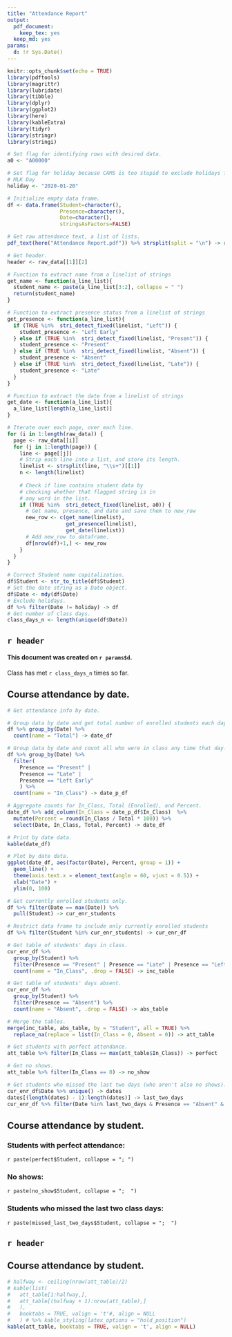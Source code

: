 ```yaml
---
title: "Attendance Report"
output:
  pdf_document: 
    keep_tex: yes
  keep_md: yes
params:
  d: !r Sys.Date()
---
```


```r
knitr::opts_chunk$set(echo = TRUE)
library(pdftools)
library(magrittr)
library(lubridate)
library(tibble)
library(dplyr)
library(ggplot2)
library(here)
library(kableExtra)
library(tidyr)
library(stringr)
library(stringi)

# Set flag for identifying rows with desired data.
a0 <- "A00000"

# Set flag for holiday because CAMS is too stupid to exclude holidays from reports.
# MLK Day
holiday <- "2020-01-20"

# Initialize empty data frame.
df <- data.frame(Student=character(), 
                 Presence=character(), 
                 Date=character(), 
                 stringsAsFactors=FALSE) 

# Get raw attendance text, a list of lists.
pdf_text(here("Attendance Report.pdf")) %>% strsplit(split = "\n") -> raw_data

# Get header.
header <- raw_data[[1]][2]

# Function to extract name from a linelist of strings
get_name <- function(a_line_list){
  student_name <- paste(a_line_list[3:2], collapse = " ")
  return(student_name)
}

# Function to extract presence status from a linelist of strings
get_presence <- function(a_line_list){
  if (TRUE %in%  stri_detect_fixed(linelist, "Left")) {
    student_presence <- "Left Early"
  } else if (TRUE %in%  stri_detect_fixed(linelist, "Present")) {
    student_presence <- "Present"
  } else if (TRUE %in%  stri_detect_fixed(linelist, "Absent")) {
    student_presence <- "Absent"
  } else if (TRUE %in%  stri_detect_fixed(linelist, "Late")) {
    student_presence <- "Late"
  }
}

# Function to extract the date from a linelist of strings
get_date <- function(a_line_list){
  a_line_list[length(a_line_list)]
}

# Iterate over each page, over each line.
for (i in 1:length(raw_data)) {
  page <- raw_data[[i]]
  for (j in 1:length(page)) {
    line <- page[[j]]
    # Strip each line into a list, and store its length.
    linelist <- strsplit(line, "\\s+")[[1]]
    n <- length(linelist)
    
    # Check if line contains student data by
    # checking whether that flagged string is in
    # any word in the list.
    if (TRUE %in%  stri_detect_fixed(linelist, a0)) {
      # Get name, presence, and date and save them to new_row
      new_row <- c(get_name(linelist), 
                   get_presence(linelist), 
                   get_date(linelist))
      # Add new_row to dataframe.
      df[nrow(df)+1,] <- new_row
    }
  }
}

# Correct Student name capitalization.
df$Student <- str_to_title(df$Student)
# Set the date string as a Date object.
df$Date <- mdy(df$Date)
# Exclude holidays.
df %>% filter(Date != holiday) -> df
# Get number of class days.
class_days_n <- length(unique(df$Date))
```

## `r header`

#### This document was created on `r params$d`.

Class has met `r class_days_n` times so far. 

## Course attendance by date.

```r
# Get attendance info by date.

# Group data by date and get total number of enrolled students each day.
df %>% group_by(Date) %>% 
  count(name = "Total") -> date_df

# Group data by date and count all who were in class any time that day.
df %>% group_by(Date) %>% 
  filter(
    Presence == "Present" | 
    Presence == "Late" | 
    Presence == "Left Early"
    ) %>% 
  count(name = "In_Class") -> date_p_df

# Aggregate counts for In_Class, Total (Enrolled), and Percent.
date_df %>% add_column(In_Class = date_p_df$In_Class)  %>% 
  mutate(Percent = round(In_Class / Total * 100)) %>% 
  select(Date, In_Class, Total, Percent) -> date_df

# Print by date data.
kable(date_df)

# Plot by date data.
ggplot(date_df, aes(factor(Date), Percent, group = 1)) +
  geom_line() +
  theme(axis.text.x = element_text(angle = 60, vjust = 0.5)) +
  xlab("Date") +
  ylim(0, 100)
```


```r
# Get currently enrolled students only.
df %>% filter(Date == max(Date)) %>% 
  pull(Student) -> cur_enr_students

# Restrict data frame to include only currently enrolled students
df %>% filter(Student %in% cur_enr_students) -> cur_enr_df

# Get table of students' days in class.
cur_enr_df %>% 
  group_by(Student) %>% 
  filter(Presence == "Present" | Presence == "Late" | Presence == "Left Early") %>% 
  count(name = "In_Class", .drop = FALSE) -> inc_table

# Get table of students' days absent.
cur_enr_df %>%
  group_by(Student) %>%
  filter(Presence == "Absent") %>%
  count(name = "Absent", .drop = FALSE) -> abs_table

# Merge the tables.
merge(inc_table, abs_table, by = "Student", all = TRUE) %>% 
  replace_na(replace = list(In_Class = 0, Absent = 0)) -> att_table

# Get students with perfect attendance.
att_table %>% filter(In_Class == max(att_table$In_Class)) -> perfect

# Get no shows.
att_table %>% filter(In_Class == 0) -> no_show

# Get students who missed the last two days (who aren't also no shows).
cur_enr_df$Date %>% unique() -> dates
dates[(length(dates) - 1):length(dates)] -> last_two_days
cur_enr_df %>% filter(Date %in% last_two_days & Presence == "Absent" & !(Student %in% no_show$Student)) %>% group_by(Student) %>% count() %>% filter(n == 2) -> missed_last_two_days
```

## Course attendance by student.

### Students with perfect attendance:

`r paste(perfect$Student, collapse = "; ")`

### No shows:

`r paste(no_show$Student, collapse = ";  ")`

### Students who missed the last two class days:

`r paste(missed_last_two_days$Student, collapse = ";  ")`

<!-- \pagebreak -->

## `r header`

## Course attendance by student.


```r
# halfway <- ceiling(nrow(att_table)/2)
# kable(list(
#   att_table[1:halfway,],
#   att_table[(halfway + 1):nrow(att_table),]
#   ),
#   booktabs = TRUE, valign = 't'#, align = NULL
#   ) # %>% kable_styling(latex_options = "hold_position")
kable(att_table, booktabs = TRUE, valign = 't', align = NULL)
```
